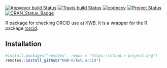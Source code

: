 [![Appveyor build Status](https://ci.appveyor.com/api/projects/status/nu9yrfk4kwut60f7/branch/master?svg=true)](https://ci.appveyor.com/project/KWB-R/kwb-orcid/branch/master)
[![Travis build Status](https://travis-ci.org/KWB-R/kwb.orcid.svg?branch=master)](https://travis-ci.org/KWB-R/kwb.orcid)
[![codecov](https://codecov.io/github/KWB-R/kwb.orcid/branch/master/graphs/badge.svg)](https://codecov.io/github/KWB-R/kwb.orcid)
[![Project Status](https://img.shields.io/badge/lifecycle-experimental-orange.svg)](https://www.tidyverse.org/lifecycle/#experimental)
[![CRAN_Status_Badge](https://www.r-pkg.org/badges/version/kwb.orcid)]()

R package for checking ORCID use at KWB. It is a wrapper for the
R package [rorcid](https://github.com/ropensci/rorcid).

## Installation

```r
#install.packages("remotes", repos = "https://cloud.r-project.org")
remotes::install_github("KWB-R/kwb.orcid")
```
